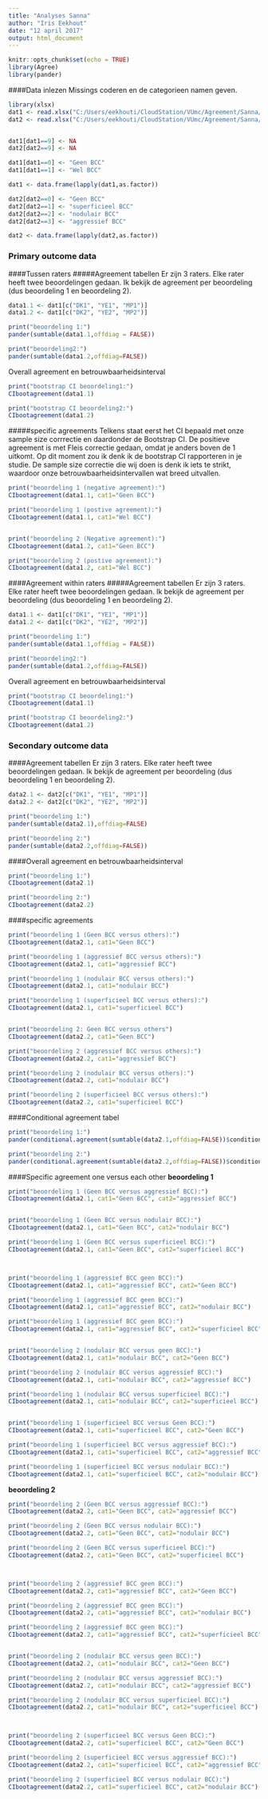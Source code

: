 ```yaml
---
title: "Analyses Sanna"
author: "Iris Eekhout"
date: "12 april 2017"
output: html_document
---
```


```r
knitr::opts_chunk$set(echo = TRUE)
library(Agree)
library(pander)
```

####Data inlezen
Missings coderen en de categorieen namen geven. 

```r

library(xlsx)
dat1 <- read.xlsx("C:/Users/eekhouti/CloudStation/VUmc/Agreement/Sanna/Database reliability studie.xlsx", sheetIndex = 1)
dat2 <- read.xlsx("C:/Users/eekhouti/CloudStation/VUmc/Agreement/Sanna/Database reliability studie.xlsx", sheetIndex = 2)


dat1[dat1==9] <- NA
dat2[dat2==9] <- NA

dat1[dat1==0] <- "Geen BCC"
dat1[dat1==1] <- "Wel BCC"

dat1 <- data.frame(lapply(dat1,as.factor))

dat2[dat2==0] <- "Geen BCC"
dat2[dat2==1] <- "superficieel BCC"
dat2[dat2==2] <- "nodulair BCC"
dat2[dat2==3] <- "aggressief BCC"

dat2 <- data.frame(lapply(dat2,as.factor))

```


### Primary outcome data
####Tussen raters
#####Agreement tabellen 
Er zijn 3 raters. Elke rater heeft twee beoordelingen gedaan. Ik bekijk de agreement per beoordeling (dus beoordeling 1 en beoordeling 2).

```r

data1.1 <- dat1[c("DK1", "YE1", "MP1")]
data1.2 <- dat1[c("DK2", "YE2", "MP2")]

print("beoordeling 1:")
pander(sumtable(data1.1,offdiag = FALSE))

print("beoordeling2:")
pander(sumtable(data1.2,offdiag=FALSE))
```

Overall agreement en betrouwbaarheidsinterval
```r
print("bootstrap CI beoordeling1:")
CIbootagreement(data1.1)

print("bootstrap CI beoordeling2:")
CIbootagreement(data1.2)

```


#####specific agreements
Telkens staat eerst het CI bepaald met onze sample size corrrectie en daardonder de Bootstrap CI. De positieve agreement is met Fleis correctie gedaan, omdat je anders boven de 1 uitkomt. 
Op dit moment zou ik denk ik de bootstrap CI rapporteren in je studie. De sample size correctie die wij doen is denk ik iets te strikt, waardoor onze betrouwbaarheidsintervallen wat breed uitvallen.
```r
print("beoordeling 1 (negative agreement):")
CIbootagreement(data1.1, cat1="Geen BCC")

print("beoordeling 1 (postive agreement):")
CIbootagreement(data1.1, cat1="Wel BCC")


print("beoordeling 2 (Negative agreement):")
CIbootagreement(data1.2, cat1="Geen BCC")

print("beoordeling 2 (postive agreement):")
CIbootagreement(data1.2, cat1="Wel BCC")

```

####Agreement within raters
#####Agreement tabellen
Er zijn 3 raters. Elke rater heeft twee beoordelingen gedaan. Ik bekijk de agreement per beoordeling (dus beoordeling 1 en beoordeling 2).

```r

data1.1 <- dat1[c("DK1", "YE1", "MP1")]
data1.2 <- dat1[c("DK2", "YE2", "MP2")]

print("beoordeling 1:")
pander(sumtable(data1.1,offdiag = FALSE))

print("beoordeling2:")
pander(sumtable(data1.2,offdiag=FALSE))
```

Overall agreement en betrouwbaarheidsinterval
```r
print("bootstrap CI beoordeling1:")
CIbootagreement(data1.1)

print("bootstrap CI beoordeling2:")
CIbootagreement(data1.2)

```



### Secondary outcome data

####Agreement tabellen
Er zijn 3 raters. Elke rater heeft twee beoordelingen gedaan. Ik bekijk de agreement per beoordeling (dus beoordeling 1 en beoordeling 2).

```r
data2.1 <- dat2[c("DK1", "YE1", "MP1")]
data2.2 <- dat2[c("DK2", "YE2", "MP2")]

print("beoordeling 1:")
pander(sumtable(data2.1),offdiag=FALSE)

print("beoordeling 2:")
pander(sumtable(data2.2,offdiag=FALSE))
```

####Overall agreement en betrouwbaarheidsinterval
```r
print("beoordeling 1:")
CIbootagreement(data2.1)

print("beoordeling 2:")
CIbootagreement(data2.2)
```


####specific agreements
```r
print("beoordeling 1 (Geen BCC versus others):")
CIbootagreement(data2.1, cat1="Geen BCC")

print("beoordeling 1 (aggressief BCC versus others):")
CIbootagreement(data2.1, cat1="aggressief BCC")

print("beoordeling 1 (nodulair BCC versus others):")
CIbootagreement(data2.1, cat1="nodulair BCC")

print("beoordeling 1 (superficieel BCC versus others):")
CIbootagreement(data2.1, cat1="superficieel BCC")


print("beoordeling 2: Geen BCC versus others")
CIbootagreement(data2.2, cat1="Geen BCC")

print("beoordeling 2 (aggressief BCC versus others):")
CIbootagreement(data2.2, cat1="aggressief BCC")

print("beoordeling 2 (nodulair BCC versus others):")
CIbootagreement(data2.2, cat1="nodulair BCC")

print("beoordeling 2 (superficieel BCC versus others):")
CIbootagreement(data2.2, cat1="superficieel BCC")

```

####Conditional agreement tabel

```r
print("beoordeling 1:")
pander(conditional.agreement(sumtable(data2.1,offdiag=FALSE))$conditionaltable)

print("beoordeling 2:")
pander(conditional.agreement(sumtable(data2.2,offdiag=FALSE))$conditionaltable)
```


####Specific agreement one versus each other
**beoordeling 1**

```r
print("beoordeling 1 (Geen BCC versus aggressief BCC):")
CIbootagreement(data2.1, cat1="Geen BCC", cat2="aggressief BCC")


print("beoordeling 1 (Geen BCC versus nodulair BCC):")
CIbootagreement(data2.1, cat1="Geen BCC", cat2="nodulair BCC")

print("beoordeling 1 (Geen BCC versus superficieel BCC):")
CIbootagreement(data2.1, cat1="Geen BCC", cat2="superficieel BCC")



print("beoordeling 1 (aggressief BCC geen BCC):")
CIbootagreement(data2.1, cat1="aggressief BCC", cat2="Geen BCC")

print("beoordeling 1 (aggressief BCC geen BCC):")
CIbootagreement(data2.1, cat1="aggressief BCC", cat2="nodulair BCC")

print("beoordeling 1 (aggressief BCC geen BCC):")
CIbootagreement(data2.1, cat1="aggressief BCC", cat2="superficieel BCC")


print("beoordeling 2 (nodulair BCC versus geen BCC):")
CIbootagreement(data2.1, cat1="nodulair BCC", cat2="Geen BCC")

print("beoordeling 2 (nodulair BCC versus aggressief BCC):")
CIbootagreement(data2.1, cat1="nodulair BCC", cat2="aggressief BCC")

print("beoordeling 1 (nodulair BCC versus superficieel BCC):")
CIbootagreement(data2.1, cat1="nodulair BCC", cat2="superficieel BCC")


print("beoordeling 1 (superficieel BCC versus Geen BCC):")
CIbootagreement(data2.1, cat1="superficieel BCC", cat2="Geen BCC")

print("beoordeling 1 (superficieel BCC versus aggressief BCC):")
CIbootagreement(data2.1, cat1="superficieel BCC", cat2="aggressief BCC")

print("beoordeling 1 (superficieel BCC versus nodulair BCC):")
CIbootagreement(data2.1, cat1="superficieel BCC", cat2="nodulair BCC")


```


**beoordeling 2**

```r
print("beoordeling 2 (Geen BCC versus aggressief BCC):")
CIbootagreement(data2.2, cat1="Geen BCC", cat2="aggressief BCC")

print("beoordeling 2 (Geen BCC versus nodulair BCC):")
CIbootagreement(data2.2, cat1="Geen BCC", cat2="nodulair BCC")

print("beoordeling 2 (Geen BCC versus superficieel BCC):")
CIbootagreement(data2.2, cat1="Geen BCC", cat2="superficieel BCC")



print("beoordeling 2 (aggressief BCC geen BCC):")
CIbootagreement(data2.2, cat1="aggressief BCC", cat2="Geen BCC")

print("beoordeling 2 (aggressief BCC geen BCC):")
CIbootagreement(data2.2, cat1="aggressief BCC", cat2="nodulair BCC")

print("beoordeling 2 (aggressief BCC geen BCC):")
CIbootagreement(data2.2, cat1="aggressief BCC", cat2="superficieel BCC")


print("beoordeling 2 (nodulair BCC versus geen BCC):")
CIbootagreement(data2.2, cat1="nodulair BCC", cat2="Geen BCC")

print("beoordeling 2 (nodulair BCC versus aggressief BCC):")
CIbootagreement(data2.2, cat1="nodulair BCC", cat2="aggressief BCC")

print("beoordeling 2 (nodulair BCC versus superficieel BCC):")
CIbootagreement(data2.2, cat1="nodulair BCC", cat2="superficieel BCC")



print("beoordeling 2 (superficieel BCC versus Geen BCC):")
CIbootagreement(data2.2, cat1="superficieel BCC", cat2="Geen BCC")

print("beoordeling 2 (superficieel BCC versus aggressief BCC):")
CIbootagreement(data2.2, cat1="superficieel BCC", cat2="aggressief BCC")

print("beoordeling 2 (superficieel BCC versus nodulair BCC):")
CIbootagreement(data2.2, cat1="superficieel BCC", cat2="nodulair BCC")


```
